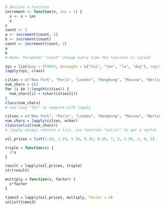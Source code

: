 ```r
# declare a function
increment <- function(x, inc = 1) {
  x <- x + inc
  x
}
count <- 5
a <- increment(count, 2)
b <- increment(count)
count <- increment(count, 2)
a
b
# Note: Parameter "count" change every time the function is called

```

```r
nyc = list(pop = 974613, boroughs = c("toi", "ten", "la", "duy"), capital = FALSE)
lapply(nyc, class)
```

```r
cities = c("New York", "Paris", "London", "Hongkong", "Moscow", "Berlin", "Hanoi")
num_chars = c()
for (i in 1:length(cities)) {
  num_chars[i] = nchar(cities[i])
}
class(num_chars)
# use loop "for" to compare with lapply
```
```r
cities = c("New York", "Paris", "London", "Hongkong", "Moscow", "Berlin", "Hanoi")
num_chars = lapply(cities, nchar)
class(unlist(num_chars))
# lapply always returns a list, use function "unlist" to get a vector
```



```r
oil_prices = list(2.43, 1.23, 5.34, 6.32, 0.16, 7, 3, 2.56, 1, 9, 2)

triple = function(x) {
  3*x
}

result = lapply(oil_prices, triple)
str(result)
```


```r
multiply = function(x, factor) {
  x*factor
}

times3 = lapply(oil_prices, multiply, factor = 4)
unlist(times3)
```

